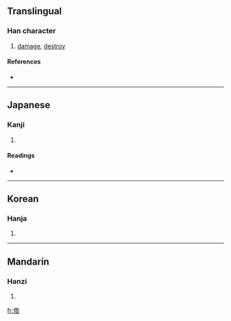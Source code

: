 ==Translingual==

===Han character===
{{Han char|rn=9|rad=人|as=08|sn=10|four=|canj=人竹人口 (OHOR), 人竹卜口 (OHYR)}}

# [[damage]], [[destroy]]

====References====
* {{Han ref|kx=0107.050|dkj=00747|dj=0227.150|hdz=10182.050|uh=5003|ud=20483}}

----

==Japanese==

===Kanji===
{{ja-kanji|grade=|rs=人08}}

# {{defn|Japanese}}

====Readings====
* {{ja-readings|on=[[きゅう]] (kyū), [[ぐ]] (gu)|kun=[[そしる]] (soshiru)}}

----

==Korean==

===Hanja===
{{ko-hanja|hangeul=구|rv=gu|mr=ku}}

# {{defn|Korean}}

----

==Mandarin==

===Hanzi===
{{cmn-hanzi|pin=[[zán]] ([[zan2]])|wg=tsan<sup>2</sup>}}

# {{defn|Mandarin}}

[[fr:倃]]